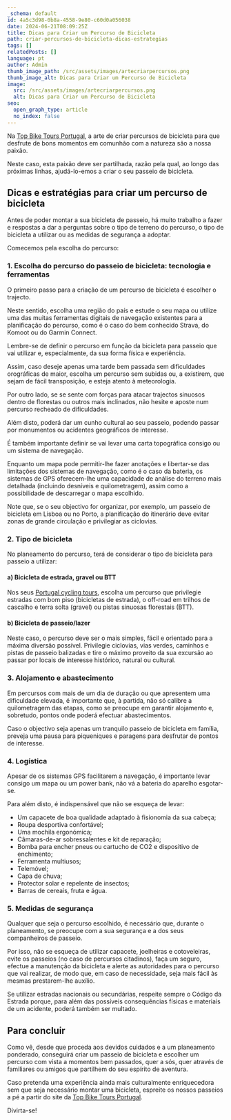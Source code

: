 ```yaml
---
_schema: default
id: 4a5c3d98-0b8a-4558-9e80-c60d0a056038
date: 2024-06-21T08:09:25Z
title: Dicas para Criar um Percurso de Bicicleta
path: criar-percursos-de-bicicleta-dicas-estrategias
tags: []
relatedPosts: []
language: pt
author: Admin
thumb_image_path: /src/assets/images/artecriarpercursos.png
thumb_image_alt: Dicas para Criar um Percurso de Bicicleta
image:
  src: /src/assets/images/artecriarpercursos.png
  alt: Dicas para Criar um Percurso de Bicicleta
seo:
  open_graph_type: article
  no_index: false
---
```


Na [Top Bike Tours Portugal](https://topbiketoursportugal.com/pt/), a arte de
criar percursos de bicicleta para que desfrute de bons momentos em comunhão com
a natureza são a nossa paixão.

Neste caso, esta paixão deve ser partilhada, razão pela qual, ao longo das
próximas linhas, ajudá-lo-emos a criar o seu passeio de bicicleta.

## Dicas e estratégias para criar um percurso de bicicleta

Antes de poder montar a sua bicicleta de passeio, há muito trabalho a fazer e
respostas a dar a perguntas sobre o tipo de terreno do percurso, o tipo de
bicicleta a utilizar ou as medidas de segurança a adoptar.

Comecemos pela escolha do percurso:

### 1\. Escolha do percurso do passeio de bicicleta: tecnologia e ferramentas

O primeiro passo para a criação de um percurso de bicicleta é escolher o
trajecto.

Neste sentido, escolha uma região do país e estude o seu mapa ou utilize uma das
muitas ferramentas digitais de navegação existentes para a planificação do
percurso, como é o caso do bem conhecido Strava, do Komoot ou do Garmin Connect.

Lembre-se de definir o percurso em função da bicicleta para passeio que vai
utilizar e, especialmente, da sua forma física e experiência.

Assim, caso deseje apenas uma tarde bem passada sem dificuldades orográficas de
maior, escolha um percurso sem subidas ou, a existirem, que sejam de fácil
transposição, e esteja atento à meteorologia.

Por outro lado, se se sente com forças para atacar trajectos sinuosos dentro de
florestas ou outros mais inclinados, não hesite e aposte num percurso recheado
de dificuldades.

Além disto, poderá dar um cunho cultural ao seu passeio, podendo passar por
monumentos ou acidentes geográficos de interesse.

É também importante definir se vai levar uma carta topográfica consigo ou um
sistema de navegação.

Enquanto um mapa pode permitir-lhe fazer anotações e libertar-se das limitações
dos sistemas de navegação, como é o caso da bateria, os sistemas de GPS
oferecem-lhe uma capacidade de análise do terreno mais detalhada (incluindo
desníveis e quilometragem), assim como a possibilidade de descarregar o mapa
escolhido.

Note que, se o seu objectivo for organizar, por exemplo, um passeio de bicicleta
em Lisboa ou no Porto, a planificação do itinerário deve evitar zonas de grande
circulação e privilegiar as ciclovias.

### 2\. Tipo de bicicleta

No planeamento do percurso, terá de considerar o tipo de bicicleta para passeio
a utilizar:

#### a) Bicicleta de estrada, gravel ou BTT

Nos seus [Portugal cycling tours](https://topbiketoursportugal.com/pt/), escolha
um percurso que privilegie estradas com bom piso (bicicletas de estrada), o
off-road em trilhos de cascalho e terra solta (gravel) ou pistas sinuosas
florestais (BTT).

#### b) Bicicleta de passeio/lazer

Neste caso, o percurso deve ser o mais simples, fácil e orientado para a máxima
diversão possível. Privilegie ciclovias, vias verdes, caminhos e pistas de
passeio balizadas e tire o máximo proveito da sua excursão ao passar por locais
de interesse histórico, natural ou cultural.

### 3\. Alojamento e abastecimento

Em percursos com mais de um dia de duração ou que apresentem uma dificuldade
elevada, é importante que, à partida, não só calibre a quilometragem das etapas,
como se preocupe em garantir alojamento e, sobretudo, pontos onde poderá
efectuar abastecimentos.

Caso o objectivo seja apenas um tranquilo passeio de bicicleta em família,
preveja uma pausa para piqueniques e paragens para desfrutar de pontos de
interesse.

### 4\. Logística

Apesar de os sistemas GPS facilitarem a navegação, é importante levar consigo um
mapa ou um power bank, não vá a bateria do aparelho esgotar-se.

Para além disto, é indispensável que não se esqueça de levar:

- Um capacete de boa qualidade adaptado à fisionomia da sua cabeça;
- Roupa desportiva confortável;
- Uma mochila ergonómica;
- Câmaras-de-ar sobressalentes e kit de reparação;
- Bomba para encher pneus ou cartucho de CO2 e dispositivo de enchimento;
- Ferramenta multiusos;
- Telemóvel;
- Capa de chuva;
- Protector solar e repelente de insectos;
- Barras de cereais, fruta e água.

### 5\. Medidas de segurança

Qualquer que seja o percurso escolhido, é necessário que, durante o planeamento,
se preocupe com a sua segurança e a dos seus companheiros de passeio.

Por isso, não se esqueça de utilizar capacete, joelheiras e cotoveleiras, evite
os passeios (no caso de percursos citadinos), faça um seguro, efectue a
manutenção da bicicleta e alerte as autoridades para o percurso que vai
realizar, de modo que, em caso de necessidade, seja mais fácil às mesmas
prestarem-lhe auxílio.

Se utilizar estradas nacionais ou secundárias, respeite sempre o Código da
Estrada porque, para além das possíveis consequências físicas e materiais de um
acidente, poderá também ser multado.

## Para concluir

Como vê, desde que proceda aos devidos cuidados e a um planeamento ponderado,
conseguirá criar um passeio de bicicleta e escolher um percurso com vista a
momentos bem passados, quer a sós, quer através de familiares ou amigos que
partilhem do seu espírito de aventura.

Caso pretenda uma experiência ainda mais culturalmente enriquecedora sem que
seja necessário montar uma bicicleta, espreite os nossos passeios a pé a partir
do site da [Top Bike Tours Portugal](https://topwalkingtoursportugal.com/pt/).

Divirta-se!
